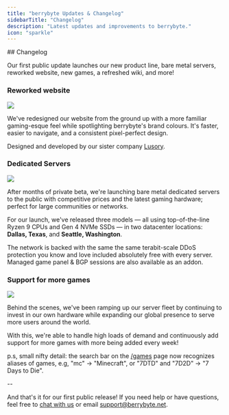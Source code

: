 ```yaml
---
title: "berrybyte Updates & Changelog"
sidebarTitle: "Changelog"
description: "Latest updates and improvements to berrybyte."
icon: "sparkle"
---
```


<Update label="November 1, 2024" description="">
  ## Changelog

  Our first public update launches our new product line, bare metal servers, reworked website, new games, a refreshed wiki, and more!

  ### Reworked website

  <Frame>
    <img className="block" src="/images/site/site-landing.png" />
  </Frame>

  We've redesigned our website from the ground up with a more familiar gaming-esque feel while spotlighting berrybyte's brand colours. It's faster, easier to navigate, and a consistent pixel-perfect design.

  Designed and developed by our sister company [Lusory](https://lusory.net).

  ### Dedicated Servers

  <Frame>
    <img className="block" src="/images/site/site-dedicated.png" />
  </Frame>

  After months of private beta, we're launching bare metal dedicated servers to the public with competitive prices and the latest gaming hardware; perfect for large communities or networks.

  For our launch, we've released three models — all using top-of-the-line Ryzen 9 CPUs and Gen 4 NVMe SSDs — in two datacenter locations: **Dallas, Texas**, and **Seattle, Washington**.

  The network is backed with the same the same terabit-scale DDoS protection you know and love included absolutely free with every server. Managed game panel & BGP sessions are also available as an addon.

  ### Support for more games

  <Frame>
    <img className="block" src="/images/site/game-list.png" />
  </Frame>

  Behind the scenes, we've been ramping up our server fleet by continuing to invest in our own hardware while expanding our global presence to serve more users around the world.

  With this, we're able to handle high loads of demand and continuously add support for more games with more being added every week!

  p.s, small nifty detail: the search bar on the [/games](https://berrybyte.net/games) page now recognizes aliases of games, e.g, "mc" -> "Minecraft", or "7DTD" and "7D2D" -> "7 Days to Die".

  \--

  And that's it for our first public release! If you need help or have questions, feel free to [chat with us](https://berrybyte.net/contact) or email support@berrybyte.net.
</Update>